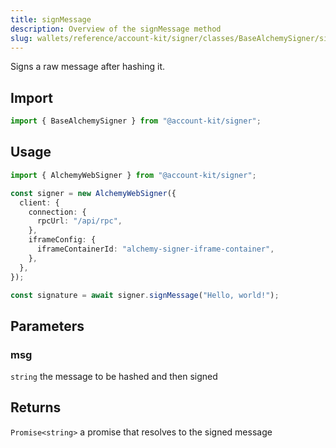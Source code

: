 ```yaml
---
title: signMessage
description: Overview of the signMessage method
slug: wallets/reference/account-kit/signer/classes/BaseAlchemySigner/signMessage
---
```




Signs a raw message after hashing it.

## Import

```ts
import { BaseAlchemySigner } from "@account-kit/signer";
```

## Usage

```ts
import { AlchemyWebSigner } from "@account-kit/signer";

const signer = new AlchemyWebSigner({
  client: {
    connection: {
      rpcUrl: "/api/rpc",
    },
    iframeConfig: {
      iframeContainerId: "alchemy-signer-iframe-container",
    },
  },
});

const signature = await signer.signMessage("Hello, world!");
```

## Parameters

### msg

`string`
the message to be hashed and then signed

## Returns

`Promise<string>`
a promise that resolves to the signed message
